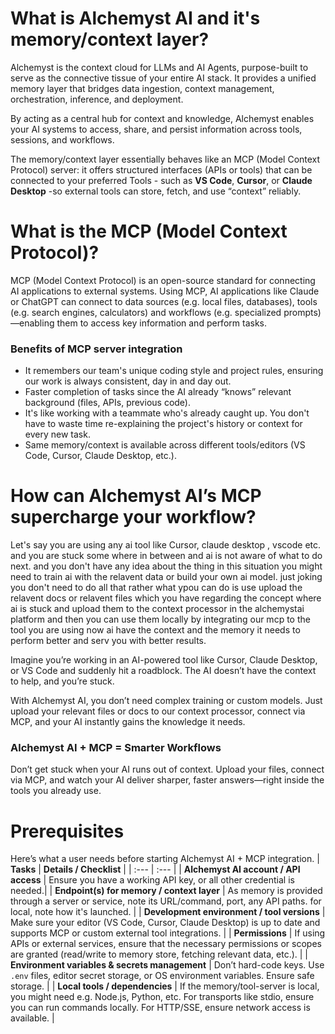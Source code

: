 # What is Alchemyst AI and it's memory/context layer?

Alchemyst is the context cloud for LLMs and AI Agents, purpose-built to serve as the connective tissue of your entire AI stack. It provides a unified memory layer that bridges data ingestion, context management, orchestration, inference, and deployment.

By acting as a central hub for context and knowledge, Alchemyst enables your AI systems to access, share, and persist information across tools, sessions, and workflows.

The memory/context layer essentially behaves like an MCP (Model Context Protocol) server: it offers structured interfaces (APIs or tools) that can be connected to your preferred Tools - such as **VS Code**, **Cursor**, or **Claude Desktop** -so external tools can store, fetch, and use “context” reliably.

# What is the MCP (Model Context Protocol)?

MCP (Model Context Protocol) is an open-source standard for connecting AI applications to external systems.
Using MCP, AI applications like Claude or ChatGPT can connect to data sources (e.g. local files, databases), tools (e.g. search engines, calculators) and workflows (e.g. specialized prompts)—enabling them to access key information and perform tasks.

### Benefits of MCP server integration

- It remembers our team's unique coding style and project rules, ensuring our work is always consistent, day in and day out.
- Faster completion of tasks since the AI already “knows” relevant background (files, APIs, previous code).
- It's like working with a teammate who's already caught up. You don't have to waste time re-explaining the project's history or context for every new task.
- Same memory/context is available across different tools/editors (VS Code, Cursor, Claude Desktop, etc.).

# How can Alchemyst AI’s MCP supercharge your workflow?

Let's say you are using any ai tool like Cursor, claude desktop , vscode etc. and you are stuck some where in between and ai is not
aware of what to do next. and you don't have any idea about the thing in this situation you might need to train ai with the relavent data or build your own ai model. just joking you don't need to do all that rather what ypou can do is use upload the relavent docs or relavent files which you have regarding the concept where ai is stuck and upload them to the context processor in the alchemystai platform and then you can use them locally by integrating our mcp to the tool you are using now ai have the context and the memory it needs to perform better and serv you with better results.

Imagine you’re working in an AI-powered tool like Cursor, Claude Desktop, or VS Code and suddenly hit a roadblock. The AI doesn’t have the context to help, and you’re stuck.

With Alchemyst AI, you don’t need complex training or custom models. Just upload your relevant files or docs to our context processor, connect via MCP, and your AI instantly gains the knowledge it needs.

### Alchemyst AI + MCP = Smarter Workflows

Don’t get stuck when your AI runs out of context.
Upload your files, connect via MCP, and watch your AI deliver sharper, faster answers—right inside the tools you already use.

# Prerequisites

Here’s what a user needs before starting Alchemyst AI + MCP integration.
| **Tasks** | **Details / Checklist** |
| :--- | :--- |
| **Alchemyst AI account / API access** | Ensure you have a working API key, or all other credential is needed.|
| **Endpoint(s) for memory / context layer** | As memory is provided through a server or service, note its URL/command, port, any API paths. for local, note how it's launched. |
| **Development environment / tool versions** | Make sure your editor (VS Code, Cursor, Claude Desktop) is up to date and supports MCP or custom external tool integrations. |
| **Permissions** | If using APIs or external services, ensure that the necessary permissions or scopes are granted (read/write to memory store, fetching relevant data, etc.). |
| **Environment variables & secrets management** | Don’t hard-code keys. Use `.env` files, editor secret storage, or OS environment variables. Ensure safe storage. |
| **Local tools / dependencies** | If the memory/tool-server is local, you might need e.g. Node.js, Python, etc. For transports like stdio, ensure you can run commands locally. For HTTP/SSE, ensure network access is available. |
